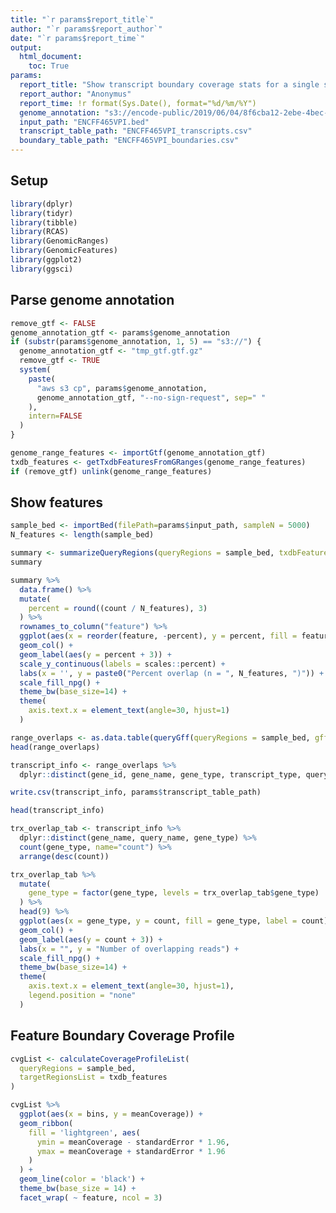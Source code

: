 ```yaml
---
title: "`r params$report_title`"
author: "`r params$report_author`"
date: "`r params$report_time`"
output:
  html_document:
    toc: True
params:
  report_title: "Show transcript boundary coverage stats for a single sample"
  report_author: "Anonymus"
  report_time: !r format(Sys.Date(), format="%d/%m/%Y")
  genome_annotation: "s3://encode-public/2019/06/04/8f6cba12-2ebe-4bec-a15d-53f498979de0/gencode.v29.primary_assembly.annotation_UCSC_names.gtf.gz"
  input_path: "ENCFF465VPI.bed"
  transcript_table_path: "ENCFF465VPI_transcripts.csv"
  boundary_table_path: "ENCFF465VPI_boundaries.csv"
---
```


## Setup

```r
library(dplyr)
library(tidyr)
library(tibble)
library(RCAS)
library(GenomicRanges)
library(GenomicFeatures)
library(ggplot2)
library(ggsci)
```

## Parse genome annotation

```r
remove_gtf <- FALSE
genome_annotation_gtf <- params$genome_annotation
if (substr(params$genome_annotation, 1, 5) == "s3://") {
  genome_annotation_gtf <- "tmp_gtf.gtf.gz"
  remove_gtf <- TRUE
  system(
    paste(
      "aws s3 cp", params$genome_annotation,
      genome_annotation_gtf, "--no-sign-request", sep=" "
    ),
    intern=FALSE
  )
}
```

```r
genome_range_features <- importGtf(genome_annotation_gtf)
txdb_features <- getTxdbFeaturesFromGRanges(genome_range_features)
if (remove_gtf) unlink(genome_range_features)
```

## Show features

```r
sample_bed <- importBed(filePath=params$input_path, sampleN = 5000)
N_features <- length(sample_bed)
```

```r
summary <- summarizeQueryRegions(queryRegions = sample_bed, txdbFeatures = txdb_features)
summary
```

```r
summary %>%
  data.frame() %>%
  mutate(
    percent = round((count / N_features), 3)
  ) %>%
  rownames_to_column("feature") %>%
  ggplot(aes(x = reorder(feature, -percent), y = percent, fill = feature, label = count)) + 
  geom_col() + 
  geom_label(aes(y = percent + 3)) + 
  scale_y_continuous(labels = scales::percent) +
  labs(x = '', y = paste0("Percent overlap (n = ", N_features, ")")) + 
  scale_fill_npg() +
  theme_bw(base_size=14) + 
  theme(
    axis.text.x = element_text(angle=30, hjust=1)
  )
```

```r
range_overlaps <- as.data.table(queryGff(queryRegions = sample_bed, gffData = genome_range_features))
head(range_overlaps)
```

```r
transcript_info <- range_overlaps %>%
  dplyr::distinct(gene_id, gene_name, gene_type, transcript_type, query_name, query_score)

write.csv(transcript_info, params$transcript_table_path)

head(transcript_info)
```


```r
trx_overlap_tab <- transcript_info %>%
  dplyr::distinct(gene_name, query_name, gene_type) %>%
  count(gene_type, name="count") %>%
  arrange(desc(count))

trx_overlap_tab %>%
  mutate(
    gene_type = factor(gene_type, levels = trx_overlap_tab$gene_type)
  ) %>%
  head(9) %>%
  ggplot(aes(x = gene_type, y = count, fill = gene_type, label = count)) + 
  geom_col() + 
  geom_label(aes(y = count + 3)) + 
  labs(x = "", y = "Number of overlapping reads") + 
  scale_fill_npg() +
  theme_bw(base_size=14) + 
  theme(
    axis.text.x = element_text(angle=30, hjust=1),
    legend.position = "none"
  )
```

## Feature Boundary Coverage Profile

```r
cvgList <- calculateCoverageProfileList(
  queryRegions = sample_bed,
  targetRegionsList = txdb_features
)
```


```r
cvgList %>%
  ggplot(aes(x = bins, y = meanCoverage)) + 
  geom_ribbon(
    fill = 'lightgreen', aes(
      ymin = meanCoverage - standardError * 1.96,
      ymax = meanCoverage + standardError * 1.96
    )
  ) + 
  geom_line(color = 'black') +
  theme_bw(base_size = 14) +
  facet_wrap( ~ feature, ncol = 3) 
```

